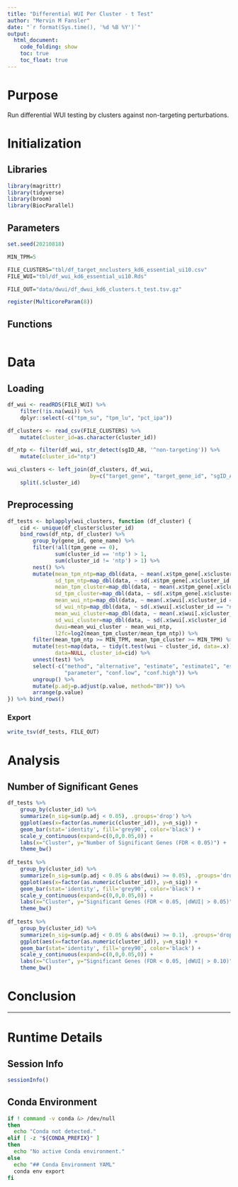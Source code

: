 ```yaml
---
title: "Differential WUI Per Cluster - t Test"
author: "Mervin M Fansler"
date: "`r format(Sys.time(), '%d %B %Y')`"
output: 
  html_document: 
    code_folding: show
    toc: true
    toc_float: true
---
```


# Purpose

Run differential WUI testing by clusters against non-targeting perturbations.

# Initialization

## Libraries
```r
library(magrittr)
library(tidyverse)
library(broom)
library(BiocParallel)
```

## Parameters
```r
set.seed(20210818)

MIN_TPM=5

FILE_CLUSTERS="tbl/df_target_nnclusters_kd6_essential_ui10.csv"
FILE_WUI="tbl/df_wui_kd6_essential_ui10.Rds"

FILE_OUT="data/dwui/df_dwui_kd6_clusters.t_test.tsv.gz"

register(MulticoreParam(8))
```

## Functions

```r

```

# Data
## Loading
```r
df_wui <- readRDS(FILE_WUI) %>%
    filter(!is.na(wui)) %>%
    dplyr::select(-c("tpm_su", "tpm_lu", "pct_ipa"))

df_clusters <- read_csv(FILE_CLUSTERS) %>%
    mutate(cluster_id=as.character(cluster_id))

df_ntp <- filter(df_wui, str_detect(sgID_AB, '^non-targeting')) %>%
    mutate(cluster_id="ntp")

wui_clusters <- left_join(df_clusters, df_wui,
                          by=c("target_gene", "target_gene_id", "sgID_AB")) %>%
    split(.$cluster_id)
```

## Preprocessing
```r
df_tests <- bplapply(wui_clusters, function (df_cluster) {
    cid <- unique(df_cluster$cluster_id)
    bind_rows(df_ntp, df_cluster) %>%
        group_by(gene_id, gene_name) %>%
        filter(!all(tpm_gene == 0),
               sum(cluster_id == 'ntp') > 1,
               sum(cluster_id != 'ntp') > 1) %>%
        nest() %>%
        mutate(mean_tpm_ntp=map_dbl(data, ~ mean(.x$tpm_gene[.x$cluster_id == "ntp"])),
               sd_tpm_ntp=map_dbl(data, ~ sd(.x$tpm_gene[.x$cluster_id == "ntp"])),
               mean_tpm_cluster=map_dbl(data, ~ mean(.x$tpm_gene[.x$cluster_id != "ntp"])),
               sd_tpm_cluster=map_dbl(data, ~ sd(.x$tpm_gene[.x$cluster_id != "ntp"])),
               mean_wui_ntp=map_dbl(data, ~ mean(.x$wui[.x$cluster_id == "ntp"])),
               sd_wui_ntp=map_dbl(data, ~ sd(.x$wui[.x$cluster_id == "ntp"])),
               mean_wui_cluster=map_dbl(data, ~ mean(.x$wui[.x$cluster_id != "ntp"])),
               sd_wui_cluster=map_dbl(data, ~ sd(.x$wui[.x$cluster_id != "ntp"])),
               dwui=mean_wui_cluster - mean_wui_ntp,
               l2fc=log2(mean_tpm_cluster/mean_tpm_ntp)) %>%
        filter(mean_tpm_ntp >= MIN_TPM, mean_tpm_cluster >= MIN_TPM) %>%
        mutate(test=map(data, ~ tidy(t.test(wui ~ cluster_id, data=.x))),
               data=NULL, cluster_id=cid) %>%
        unnest(test) %>%
        select(-c("method", "alternative", "estimate", "estimate1", "estimate2", 
                  "parameter", "conf.low", "conf.high")) %>%
        ungroup() %>%
        mutate(p.adj=p.adjust(p.value, method="BH")) %>%
        arrange(p.value)
}) %>% bind_rows()
```

### Export
```r
write_tsv(df_tests, FILE_OUT)
```

# Analysis

## Number of Significant Genes

```r
df_tests %>%
    group_by(cluster_id) %>%
    summarize(n_sig=sum(p.adj < 0.05), .groups='drop') %>%
    ggplot(aes(x=factor(as.numeric(cluster_id)), y=n_sig)) +
    geom_bar(stat='identity', fill='grey90', color='black') +
    scale_y_continuous(expand=c(0,0,0.05,0)) +
    labs(x="Cluster", y="Number of Significant Genes (FDR < 0.05)") +
    theme_bw()
    
df_tests %>%
    group_by(cluster_id) %>%
    summarize(n_sig=sum(p.adj < 0.05 & abs(dwui) >= 0.05), .groups='drop') %>%
    ggplot(aes(x=factor(as.numeric(cluster_id)), y=n_sig)) +
    geom_bar(stat='identity', fill='grey90', color='black') +
    scale_y_continuous(expand=c(0,0,0.05,0)) +
    labs(x="Cluster", y="Significant Genes (FDR < 0.05, |dWUI| > 0.05)") +
    theme_bw()
    
df_tests %>%
    group_by(cluster_id) %>%
    summarize(n_sig=sum(p.adj < 0.05 & abs(dwui) >= 0.1), .groups='drop') %>%
    ggplot(aes(x=factor(as.numeric(cluster_id)), y=n_sig)) +
    geom_bar(stat='identity', fill='grey90', color='black') +
    scale_y_continuous(expand=c(0,0,0.05,0)) +
    labs(x="Cluster", y="Significant Genes (FDR < 0.05, |dWUI| > 0.10)") +
    theme_bw()
```

# Conclusion

<!--
What was found?
Clearly state conclusions.
Was there anything unexpected?
Are there unanswered questions?
What should be worked on next?
-->

---

# Runtime Details
## Session Info
```r
sessionInfo()
```

## Conda Environment
```bash
if ! command -v conda &> /dev/null
then
  echo "Conda not detected."
elif [ -z "${CONDA_PREFIX}" ]
then
  echo "No active Conda environment."
else
  echo "## Conda Environment YAML"
  conda env export
fi
```
